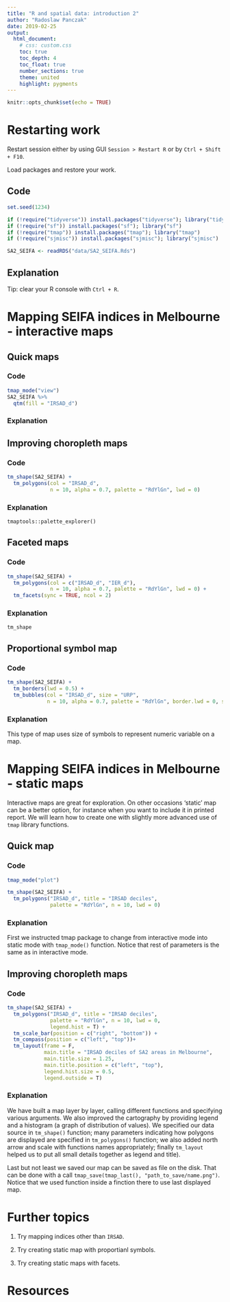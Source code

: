 ```yaml
---
title: "R and spatial data: introduction 2"
author: "Radoslaw Panczak"
date: 2019-02-25
output: 
  html_document: 
    # css: custom.css
    toc: true
    toc_depth: 4
    toc_float: true
    number_sections: true
    theme: united 
    highlight: pygments 
---
```


```r
knitr::opts_chunk$set(echo = TRUE)
```

# Restarting work

Restart session either by using GUI `Session > Restart R` or by `Ctrl + Shift + F10`.

Load packages and restore your work.

## Code 

```r
set.seed(1234)

if (!require("tidyverse")) install.packages("tidyverse"); library("tidyverse")
if (!require("sf")) install.packages("sf"); library("sf")
if (!require("tmap")) install.packages("tmap"); library("tmap")
if (!require("sjmisc")) install.packages("sjmisc"); library("sjmisc")

SA2_SEIFA <- readRDS("data/SA2_SEIFA.Rds")
```

## Explanation

Tip: clear your R console with `Ctrl + R`.

# Mapping SEIFA indices in Melbourne - interactive maps

## Quick maps

### Code

```r
tmap_mode("view")
SA2_SEIFA %>% 
  qtm(fill = "IRSAD_d")
```

### Explanation


## Improving choropleth maps

### Code

```r
tm_shape(SA2_SEIFA) +
  tm_polygons(col = "IRSAD_d", 
              n = 10, alpha = 0.7, palette = "RdYlGn", lwd = 0)
```

### Explanation

`tmaptools::palette_explorer()`


## Faceted maps


### Code

```r
tm_shape(SA2_SEIFA) +
  tm_polygons(col = c("IRSAD_d", "IER_d"), 
              n = 10, alpha = 0.7, palette = "RdYlGn", lwd = 0) +
  tm_facets(sync = TRUE, ncol = 2)
```

### Explanation

`tm_shape` 

## Proportional symbol map

### Code

```r
tm_shape(SA2_SEIFA) +
  tm_borders(lwd = 0.5) +
  tm_bubbles(col = "IRSAD_d", size = "URP", 
             n = 10, alpha = 0.7, palette = "RdYlGn", border.lwd = 0, scale = 0.5)

```

### Explanation

This type of map uses size of symbols to represent numeric variable on a map.


# Mapping SEIFA indices in Melbourne - static maps

Interactive maps are great for exploration. On other occasions ‘static’ map can be a better option, for instance when you want to include it in printed report. We will learn how to create one with slightly more advanced use of `tmap` library functions.

## Quick map

### Code

```r
tmap_mode("plot")

tm_shape(SA2_SEIFA) +
  tm_polygons("IRSAD_d", title = "IRSAD deciles", 
              palette = "RdYlGn", n = 10, lwd = 0) 
```


### Explanation

First we instructed tmap package to change from interactive mode into static mode with `tmap_mode()` function. Notice that rest of parameters is the same as in interactive mode.


## Improving choropleth maps

### Code

```r
tm_shape(SA2_SEIFA) +
  tm_polygons("IRSAD_d", title = "IRSAD deciles", 
              palette = "RdYlGn", n = 10, lwd = 0,
              legend.hist = T) +
  tm_scale_bar(position = c("right", "bottom")) +
  tm_compass(position = c("left", "top"))+
  tm_layout(frame = F, 
            main.title = "IRSAD deciles of SA2 areas in Melbourne",
            main.title.size = 1.25, 
            main.title.position = c("left", "top"),
            legend.hist.size = 0.5, 
            legend.outside = T)
```


### Explanation

We have built a map layer by layer, calling different functions and specifying various arguments. We also improved the cartography by providing legend and a histogram (a graph of distribution of values). 
We specified our data source in `tm_shape()` function; many parameters indicating how polygons are displayed are specified in `tm_polygons()` function; we also added north arrow and scale with functions names appropriately; finally `tm_layout` helped us to put all small details together as legend and title). 

Last but not least we saved our map can be saved as file on the disk. That can be done with a call `tmap_save(tmap_last(), "path_to_save/name.png")`. Notice that we used function inside a finction there to use last displayed map.


# Further topics

1. Try mapping indices other than `IRSAD`.

2. Try creating static map with proportianl symbols.

3. Try creating static maps with facets.

# Resources



